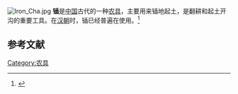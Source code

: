 [[File:Iron_Cha.jpg|right]]
'''锸'''是[[中国|中国]]古代的一种[[农具|农具]]，主要用来锸地起土，是翻耕和起土开沟的重要工具。在[[汉朝|汉朝]]时，锸已经普遍在使用。<ref>{{cite journal |author1=魏崴 |title=四川汉代农具“锸”“镰”小议 |journal=农业考古 |date=2017 |issue=3 |page=147-150}}</ref>

==参考文献==
{{reflist}}

[[Category:农具|Category:农具]]